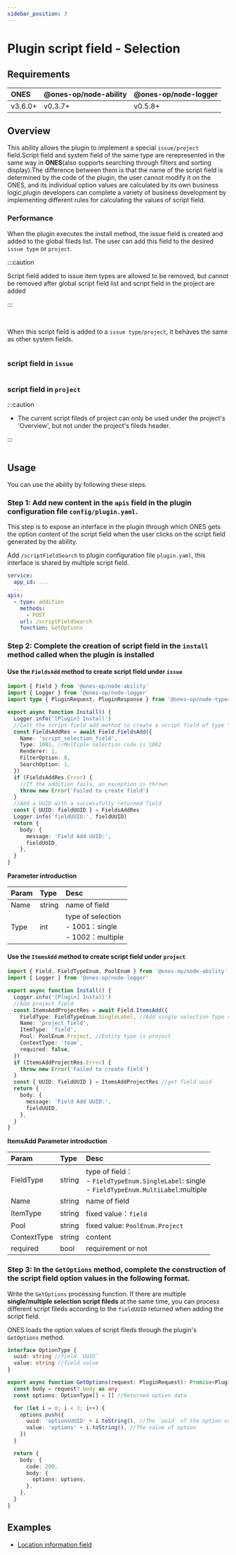 ```yaml
---
sidebar_position: 3
---
```



# Plugin script field - Selection

## Requirements

| **ONES** | @ones-op/node-ability | @ones-op/node-logger |
| :------- | :-------------------- | :------------------- |
| v3.6.0+  | v0.3.7+               | v0.5.8+              |

## Overview

This ability allows the plugin to implement a special `issue/project` field.Script field and system field of the same type are rerepresented in the same way in **ONES**(also supports searching through filters and sorting display).The difference between them is that the name of the script field is determined by the code of the plugin, the user cannot modify it on the ONES, and its individual option values are calculated by its own business logic,plugin developers can complete a variety of business development by implementing different rules for calculating the values of script field.

### Performance

When the plugin executes the install method, the issue field is created and added to the global fileds list. The user can add this field to the desired `issue type` or `project`.

:::caution

Script field added to issue item types are allowed to be removed, but cannot be removed after global script field list and script field in the project are added

:::

<br />

When this script field is added to a `issue type/project`, it behaves the same as other system fields.

<Image img={scriptFieldSelection1} />

### script field in `issue`

<Image img={scriptFieldSelection2} />

### script field in `project`

:::caution

- The current script fileds of project can only be used under the project's 'Overview', but not under the project's fileds header.

:::

<Image img={scriptFieldSelection3} />

## Usage

You can use the ability by following these steps.

### Step 1: Add new content in the `apis` field in the plugin configuration file `config/plugin.yaml`.

This step is to expose an interface in the plugin through which ONES gets the option content of the script field when the user clicks on the script field generated by the ability.

Add `/scriptFieldSearch` to plugin configuration file `plugin.yaml`, this interface is shared by multiple script field.

```yaml
service:
  app_id: ...
  ...
apis:
  - type: addition
    methods:
      - POST
    url: /scriptFieldSearch
    function: GetOptions
```

### Step 2: Complete the creation of script field in the `install` method called when the plugin is installed

#### Use the `FieldsAdd` method to create script field under `issue`

```typescript
import { Field } from '@ones-op/node-ability'
import { Logger } from '@ones-op/node-logger'
import type { PluginRequest, PluginResponse } from '@ones-op/node-types'

export async function Install() {
  Logger.info('[Plugin] Install')
  //Call the script field add method to create a script field of type "radio menu"
  const FieldsAddRes = await Field.FieldsAdd({
    Name: 'script_selection_field',
    Type: 1001, //Multiple selection code is 1002
    Renderer: 1,
    FilterOption: 0,
    SearchOption: 1,
  })
  if (FieldsAddRes.Error) {
    //If the addition fails, an exception is thrown
    throw new Error('Failed to create field')
  }
  //Add a UUID with a successfully returned field
  const { UUID: fieldUUID } = FieldsAddRes
  Logger.info('fieldUUID:', fieldUUID)
  return {
    body: {
      message: 'Field Add UUID:',
      fieldUUID,
    },
  }
}
```

**Parameter introduction**

| Param | Type   | Desc                                                       |
| :---- | :----- | :--------------------------------------------------------- |
| Name  | string | name of field                                              |
| Type  | int    | type of selection<br />- 1001：single<br/>- 1002：multiple |

#### Use the `ItemsAdd` method to create script field under `project`

```typescript
import { Field, FieldTypeEnum, PoolEnum } from '@ones-op/node-ability'
import { Logger } from '@ones-op/node-logger'

export async function Install() {
  Logger.info('[Plugin] Install')
  //Add project field
  const ItemsAddProjectRes = await Field.ItemsAdd({
    FieldType: FieldTypeEnum.SingleLabel, //Add single selection Type script field
    Name: 'project_field',
    ItemType: 'field',
    Pool: PoolEnum.Project, //Entity type is project
    ContextType: 'team',
    required: false,
  })
  if (ItemsAddProjectRes.Error) {
    throw new Error('Failed to create field')
  }
  const { UUID: fieldUUID } = ItemsAddProjectRes //get field uuid
  return {
    body: {
      message: 'Field Add UUID:',
      fieldUUID,
    },
  }
}
```

**ItemsAdd Parameter introduction**

| Param       | Type   | Desc                                                                                                  |
| :---------- | :----- | :---------------------------------------------------------------------------------------------------- |
| FieldType   | string | type of field：<br />- `FieldTypeEnum.SingleLabel`: single<br />- `FieldTypeEnum.MultiLabel`:multiple |
| Name        | string | name of field                                                                                         |
| ItemType    | string | fixed value：`field`                                                                                  |
| Pool        | string | fixed value: `PoolEnum.Project`                                                                       |
| ContextType | string | content                                                                                               |
| required    | bool   | requirement or not                                                                                    |

### Step 3: In the `GetOptions` method, complete the construction of the script field option values in the following format.

Write the `GetOptions` processing function. If there are multiple **single/multiple selection script fileds** at the same time, you can process different script fileds according to the `fieldUUID` returned when adding the script field.

ONES loads the option values of script fileds through the plugin's `GetOptions` method.

```typescript
interface OptionType {
  uuid: string //field `UUID`
  value: string //field value
}

export async function GetOptions(request: PluginRequest): Promise<PluginResponse> {
  const body = request?.body as any
  const options: OptionType[] = [] //Returned option data

  for (let i = 0; i < 3; i++) {
    options.push({
      uuid: 'optionsUUID' + i.toString(), //The `uuid` of the option value, customized by the developer
      value: 'options' + i.toString(), //The value of option
    })
  }

  return {
    body: {
      code: 200,
      body: {
        options: options,
      },
    },
  }
}
```

## Examples

- [Location information field](sample-script-field-selection1.mdx)
